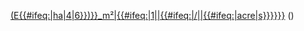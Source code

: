 <includeonly>[[1 E+{{order of magnitude|({{{metv|1}}}E{{#ifeq:{{{metu}}}|ha|4|6}})}}_m²|{{formatnum:{{formatnum:{{{impv}}}|R}}}}{{{s|&nbsp;}}}{{{impu|ft}}}{{#ifeq:{{{impv|0}}}|1||{{#ifeq:{{{s}}}|/||{{#ifeq:{{{impu}}}|acre|s}}}}}}]] ({{formatnum:{{formatnum:{{{metv}}}|R}}}}{{{s|&nbsp;}}}{{{metu|m}}})</includeonly><noinclude>
{{documentation}}
</noinclude>
